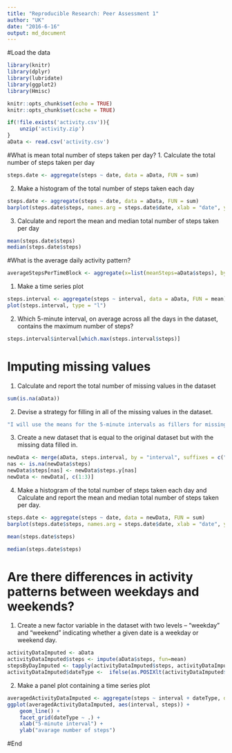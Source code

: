 ---
title: "Reproducible Research: Peer Assessment 1"
author: "UK"
date: "2016-6-16"
output: md_document
---

#Load the data
```{r}

library(knitr)
library(dplyr)
library(lubridate)
library(ggplot2)
library(Hmisc)

knitr::opts_chunk$set(echo = TRUE)
knitr::opts_chunk$set(cache = TRUE)

if(!file.exists('activity.csv')){
    unzip('activity.zip')
}
aData <- read.csv('activity.csv')
```

#What is mean total number of steps taken per day?
1. Calculate the total number of steps taken per day
```{r}
steps.date <- aggregate(steps ~ date, data = aData, FUN = sum)
```


2. Make a histogram of the total number of steps taken each day
```{r}
steps.date <- aggregate(steps ~ date, data = aData, FUN = sum)
barplot(steps.date$steps, names.arg = steps.date$date, xlab = "date", ylab = "steps")

```

3. Calculate and report the mean and median total number of steps taken per day
```{r}
mean(steps.date$steps)
median(steps.date$steps)
```


#What is the average daily activity pattern?
```{r}
averageStepsPerTimeBlock <- aggregate(x=list(meanSteps=aData$steps), by=list(interval=aData$interval), FUN=mean, na.rm=TRUE)
```

1. Make a time series plot
```{r}
steps.interval <- aggregate(steps ~ interval, data = aData, FUN = mean)
plot(steps.interval, type = "l")
```

2. Which 5-minute interval, on average across all the days in the dataset, contains the maximum number of steps?
```{r}
steps.interval$interval[which.max(steps.interval$steps)]
```



# Imputing missing values
1. Calculate and report the total number of missing values in the dataset 
```{r}
sum(is.na(aData))
```


2. Devise a strategy for filling in all of the missing values in the dataset.
```{r}
"I will use the means for the 5-minute intervals as fillers for missing values"
```

3. Create a new dataset that is equal to the original dataset but with the missing data filled in.
```{r}
newData <- merge(aData, steps.interval, by = "interval", suffixes = c("", ".y"))
nas <- is.na(newData$steps)
newData$steps[nas] <- newData$steps.y[nas]
newData <- newData[, c(1:3)]
```

4. Make a histogram of the total number of steps taken each day and Calculate and report the mean and median total number of steps taken per day.
```{r}
steps.date <- aggregate(steps ~ date, data = newData, FUN = sum)
barplot(steps.date$steps, names.arg = steps.date$date, xlab = "date", ylab = "steps")

mean(steps.date$steps)

median(steps.date$steps)

```


# Are there differences in activity patterns between weekdays and weekends?
1. Create a new factor variable in the dataset with two levels -- "weekday" and "weekend" indicating whether a given date is a weekday or weekend day.
```{r}
activityDataImputed <- aData
activityDataImputed$steps <- impute(aData$steps, fun=mean)
stepsByDayImputed <- tapply(activityDataImputed$steps, activityDataImputed$date, sum)
activityDataImputed$dateType <-  ifelse(as.POSIXlt(activityDataImputed$date)$wday %in% c(0,6), 'weekend', 'weekday')
```

2. Make a panel plot containing a time series plot
```{r}
averagedActivityDataImputed <- aggregate(steps ~ interval + dateType, data=activityDataImputed, mean)
ggplot(averagedActivityDataImputed, aes(interval, steps)) + 
    geom_line() + 
    facet_grid(dateType ~ .) +
    xlab("5-minute interval") + 
    ylab("avarage number of steps")
```


#End
